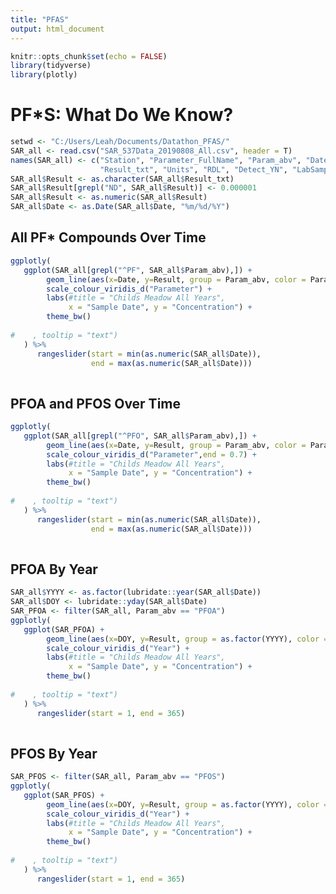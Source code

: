 ---
title: "PFAS"
output: html_document
---

```{r setup, include=FALSE}
knitr::opts_chunk$set(echo = FALSE)
library(tidyverse)
library(plotly)
```

# PF*S: What Do We Know?


```{r read_data}
setwd <- "C:/Users/Leah/Documents/Datathon_PFAS/"
SAR_all <- read.csv("SAR_537Data_20190808_All.csv", header = T)
names(SAR_all) <- c("Station", "Parameter_FullName", "Param_abv", "Date", "Time", "ResultVal10_ND", 
                    "Result_txt", "Units", "RDL", "Detect_YN", "LabSampNum", "Method")
SAR_all$Result <- as.character(SAR_all$Result_txt)
SAR_all$Result[grepl("ND", SAR_all$Result)] <- 0.000001
SAR_all$Result <- as.numeric(SAR_all$Result)
SAR_all$Date <- as.Date(SAR_all$Date, "%m/%d/%Y")


```

## All PF* Compounds Over Time

```{r}
ggplotly(
   ggplot(SAR_all[grepl("^PF", SAR_all$Param_abv),]) +
        geom_line(aes(x=Date, y=Result, group = Param_abv, color = Param_abv)) +
        scale_colour_viridis_d("Parameter") +
        labs(#title = "Childs Meadow All Years",
             x = "Sample Date", y = "Concentration") +
        theme_bw()
    
#    , tooltip = "text")  
   ) %>% 
      rangeslider(start = min(as.numeric(SAR_all$Date)), 
                  end = max(as.numeric(SAR_all$Date)))
  
```



## PFOA and PFOS Over Time


```{r, echo=FALSE}
ggplotly(
   ggplot(SAR_all[grepl("^PFO", SAR_all$Param_abv),]) +
        geom_line(aes(x=Date, y=Result, group = Param_abv, color = Param_abv)) +
        scale_colour_viridis_d("Parameter",end = 0.7) +
        labs(#title = "Childs Meadow All Years",
             x = "Sample Date", y = "Concentration") +
        theme_bw()
    
#    , tooltip = "text")  
   ) %>% 
      rangeslider(start = min(as.numeric(SAR_all$Date)), 
                  end = max(as.numeric(SAR_all$Date)))
  
```

## PFOA By Year

```{r}
SAR_all$YYYY <- as.factor(lubridate::year(SAR_all$Date))
SAR_all$DOY <- lubridate::yday(SAR_all$Date)
SAR_PFOA <- filter(SAR_all, Param_abv == "PFOA")
ggplotly(
   ggplot(SAR_PFOA) +
        geom_line(aes(x=DOY, y=Result, group = as.factor(YYYY), color = YYYY)) +
        scale_colour_viridis_d("Year") +
        labs(#title = "Childs Meadow All Years",
             x = "Sample Date", y = "Concentration") +
        theme_bw()
    
#    , tooltip = "text")  
   ) %>% 
      rangeslider(start = 1, end = 365)
  
```

## PFOS By Year

```{r}
SAR_PFOS <- filter(SAR_all, Param_abv == "PFOS")
ggplotly(
   ggplot(SAR_PFOS) +
        geom_line(aes(x=DOY, y=Result, group = as.factor(YYYY), color = YYYY)) +
        scale_colour_viridis_d("Year") +
        labs(#title = "Childs Meadow All Years",
             x = "Sample Date", y = "Concentration") +
        theme_bw()
    
#    , tooltip = "text")  
   ) %>% 
      rangeslider(start = 1, end = 365)
  
```

